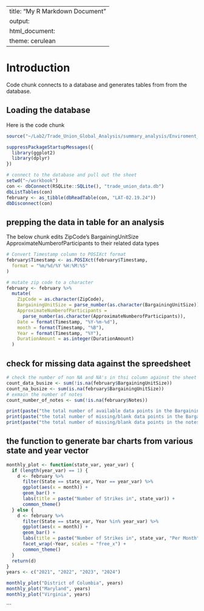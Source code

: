 
---
title: "My R Markdown Document"
output:
  html_document:
    theme: cerulean
---


# Introduction


Code chunk connects to a database and generates tables from from the database.

## Loading the database

Here is the code chunk

```r
source("~/Lab2/Trade_Union_Global_Analysis/summary_analysis/Enviroment_Setup.R")

suppressPackageStartupMessages({
  library(ggplot2)
  library(dplyr)
})

# connect to the database and pull out the sheet
setwd("~/workbook")
con <- dbConnect(RSQLite::SQLite(), "trade_union_data.db")
dbListTables(con)
february <- as_tibble(dbReadTable(con, "LAT-02.19.24"))
dbDisconnect(con)
```
## prepping the data in table for an analysis

The below chunk edits ZipCode's BargainingUnitSize ApproximateNumberofParticipants to their related data types

```r
# Convert Timestamp column to POSIXct format
february$Timestamp <- as.POSIXct(february$Timestamp,
  format = "%m/%d/%Y %H:%M:%S"
)

# mutate zip code to a character
february <- february %>%
  mutate(
    ZipCode = as.character(ZipCode),
    BargainingUnitSize = parse_number(as.character(BargainingUnitSize)),
    ApproximateNumberofParticipants =
      parse_number(as.character(ApproximateNumberofParticipants)),
    Date = format(Timestamp, "%Y-%m-%d"),
    month = format(Timestamp, "%B"),
    Year = format(Timestamp, "%Y"),
    DurationAmount = as.integer(DurationAmount)
  )
```
## check for missing data against the spreedsheet
```r
# check the number of non NA and NA's in thsi column against the sheet
count_data_busize <- sum(!is.na(february$BargainingUnitSize))
count_na_busize <- sum(is.na(february$BargainingUnitSize))
# exmain the number of notes
count_number_of_notes <- sum(!is.na(february$Notes))

print(paste("the total number of available data points in the BargainingUnitSize vector is", count_data_busize))
print(paste("the total number of missing/blank data points in the BargainingUnitSize vector is", count_na_busize))
print(paste("the total number of missing/blank data points in the notes vector is", count_number_of_notes))
```
## the function to generate bar charts from various state and year vector
```r
monthly_plot <- function(state_var, year_var) {
  if (length(year_var) == 1) {
    d <- february %>%
      filter(State == state_var, Year == year_var) %>%
      ggplot(aes(x = month)) +
      geom_bar() +
      labs(title = paste("Number of Strikes in", state_var)) +
      common_theme()
  } else {
    d <- february %>%
      filter(State == state_var, Year %in% year_var) %>%
      ggplot(aes(x = month)) +
      geom_bar() +
      labs(title = paste("Number of Strikes in", state_var, "Per Month")) +
      facet_wrap(~Year, scales = "free_x") +
      common_theme()
  }
  return(d)
}
years <- c("2021", "2022", "2023", "2024")
```

```r
monthly_plot("District of Columbia", years)
monthly_plot("Maryland", years)
monthly_plot("Virginia", years)
```
```

